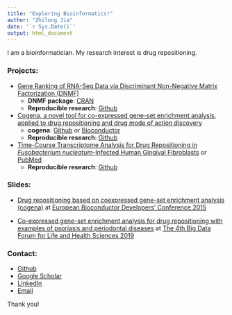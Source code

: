 ```yaml
---
title: "Exploring Bioinformatics!"
author: "Zhilong Jia"
date: '`r Sys.Date()`'
output: html_document
---
```


I am a bioinformatician. My research interest is drug repositioning.

### Projects:

*  [Gene Ranking of RNA-Seq Data via Discriminant Non-Negative Matrix Factorization (DNMF)](http://journals.plos.org/plosone/article?id=10.1371/journal.pone.0137782)
    + **DNMF package**: [CRAN](https://cran.r-project.org/web/packages/DNMF/index.html)
    + **Reproducible research**: [Github](https://github.com/zhilongjia/geneRanking)

* [Cogena, a novel tool for co-expressed gene-set enrichment analysis, applied to drug repositioning and drug mode of action discovery](http://bmcgenomics.biomedcentral.com/articles/10.1186/s12864-016-2737-8)
    + **cogena**: [Github](https://github.com/zhilongjia/cogena) or [Bioconductor](http://www.bioconductor.org/packages/devel/bioc/html/cogena.html)
    + **Reproducible research**: [Github](https://github.com/zhilongjia/psoriasis)

* [Time-Course Transcriptome Analysis for Drug Repositioning in *Fusobacterium nucleatum*-Infected Human Gingival Fibroblasts](https://www.frontiersin.org/articles/10.3389/fcell.2019.00204/full) or [PubMed](http://www.ncbi.nlm.nih.gov/pmc/articles/pmc6771468/)
    + **Reproducible research**: [Github](https://github.com/zhilongjia/Fn_HGFcell)
    
### Slides:

* [Drug repositioning based on coexpressed gene-set enrichment analysis (cogena)](https://github.com/zhilongjia/slides/blob/master/eurobioc2015_FlashlightII_cogena_ZhilongJia.pdf) at [European Bioconductor Developers' Conference 2015](https://sites.google.com/site/eurobioc2015/)

* [Co-expressed gene-set enrichment analysis for drug repositioning with examples of psoriasis and periodontal diseases](https://github.com/zhilongjia/slides/blob/master/ZhilongJia-BDF20191013-v7.pdf) at [The 4th Big Data Forum for Life and Health Sciences 2019](https://bigd.big.ac.cn/conference/bdf2019)

### Contact:
* [Github](https://github.com/zhilongjia) 
* [Google Scholar](https://scholar.google.com/citations?user=Nrqp1VsAAAAJ&hl=en)
* [LinkedIn](https://uk.linkedin.com/in/zhilongjia)
* [Email](zhilongjia#gmail.com)

Thank you!


